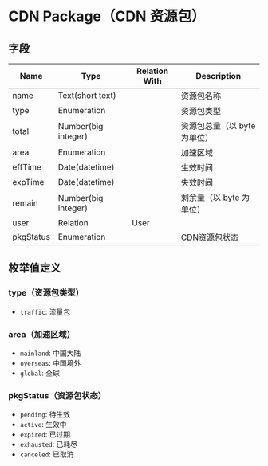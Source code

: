 # CDN Package（CDN 资源包）

## 字段

| Name      | Type                | Relation With | Description       |
|-----------|---------------------|---------------|-------------------|
| name      | Text(short text)    |               | 资源包名称             |
| type      | Enumeration         |               | 资源包类型             |
| total     | Number(big integer) |               | 资源包总量（以 byte 为单位） |
| area      | Enumeration         |               | 加速区域              |
| effTime   | Date(datetime)      |               | 生效时间              |
| expTime   | Date(datetime)      |               | 失效时间              |
| remain    | Number(big integer) |               | 剩余量（以 byte 为单位）   |
| user      | Relation            | User          |                   |
| pkgStatus | Enumeration         |               | CDN资源包状态          |


## 枚举值定义

### type（资源包类型）
- `traffic`: 流量包

### area（加速区域）
- `mainland`: 中国大陆
- `overseas`: 中国境外
- `global`: 全球

### pkgStatus（资源包状态）
- `pending`: 待生效
- `active`: 生效中
- `expired`: 已过期
- `exhausted`: 已耗尽
- `canceled`: 已取消
